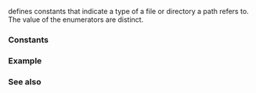 {{cpp/filesystem/title|file_type}}
{{cpp/filesystem/navbar}}
{{dcl begin}}
{{dcl header | filesystem}}
{{dcl | since=c++17 | 1=
enum class file_type {
    none = /* unspecified */,
    not_found = /* unspecified */,
    regular = /* unspecified */,
    directory = /* unspecified */,
    symlink = /* unspecified */,
    block = /* unspecified */,
    character = /* unspecified */,
    fifo = /* unspecified */,
    socket = /* unspecified */,
    unknown = /* unspecified */,
    /* implementation-defined */
};
}}
{{dcl end}}

{{tt|file_type}} defines constants that indicate a type of a file or directory a path refers to. The value of the enumerators are distinct.

===Constants===
{{dsc begin}}
{{dsc hitem | Constant | Meaning}}
{{dsc | {{tt|none}} | indicates that the file status has not been evaluated yet, or an error occurred when evaluating it}}
{{dsc | {{tt|not_found}} | indicates that the file was not found (this is not considered an error) }}
{{dsc | {{tt|regular}} | a regular file}}
{{dsc | {{tt|directory}} | a directory}}
{{dsc | {{tt|symlink}} | a symbolic link}}
{{dsc | {{tt|block}} | a block special file}}
{{dsc | {{tt|character}} | a character special file}}
{{dsc | {{tt|fifo}} | a FIFO (also known as pipe) file}}
{{dsc | {{tt|socket}} | a socket file}}
{{dsc | implementation-defined | an additional implementation-defined constant for each additional file type supported by the implementation  (e.g. MSVC STL defines {{c|junction}} for [https://docs.microsoft.com/en-us/sysinternals/downloads/junction NTFS junctions])}}
{{dsc | {{tt|unknown}} | the file exists but its type could not be determined}}

{{dsc end}}

===Example===
{{cpp/filesystem/status_example|file_type}}

===See also===
{{dsc begin}}
{{dsc inc | cpp/filesystem/dsc file_status}}
{{dsc inc | cpp/filesystem/dsc is_block_file}}
{{dsc inc | cpp/filesystem/dsc is_character_file}}
{{dsc inc | cpp/filesystem/dsc is_directory}}
{{dsc inc | cpp/filesystem/dsc is_fifo}}
{{dsc inc | cpp/filesystem/dsc is_other}}
{{dsc inc | cpp/filesystem/dsc is_socket}}
{{dsc inc | cpp/filesystem/dsc is_symlink}}
{{dsc inc | cpp/filesystem/directory_entry/dsc is_regular_file}}
{{dsc end}}

{{langlinks|es|ja|zh}}